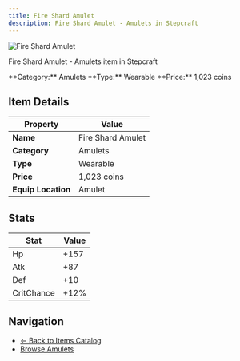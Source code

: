 ```yaml
---
title: Fire Shard Amulet
description: Fire Shard Amulet - Amulets in Stepcraft
---
```


<div className="flex items-start gap-6 mb-8">
  <div className="flex-shrink-0">
    <img src="/assets/resources/trinketry/amulets/fire_shard.png" alt="Fire Shard Amulet" className="w-24 h-24 border rounded-lg" />
  </div>
  <div className="flex-1">
    <div className="space-y-2">
      <p className="text-lg text-muted-foreground">Fire Shard Amulet - Amulets item in Stepcraft</p>
      <div className="flex flex-wrap gap-4 text-sm">
        <span className="px-2 py-1 bg-blue-100 dark:bg-blue-900 rounded-md">
          **Category:** Amulets
        </span>
        <span className="px-2 py-1 bg-green-100 dark:bg-green-900 rounded-md">
          **Type:** Wearable
        </span>
        <span className="px-2 py-1 bg-yellow-100 dark:bg-yellow-900 rounded-md">
          **Price:** 1,023 coins
        </span>
      </div>
    </div>
  </div>
</div>

## Item Details

| Property | Value |
|----------|-------|
| **Name** | Fire Shard Amulet |
| **Category** | Amulets |
| **Type** | Wearable |
| **Price** | 1,023 coins |
| **Equip Location** | Amulet |



## Stats

| Stat | Value |
|------|-------|
| Hp | +157 |
| Atk | +87 |
| Def | +10 |
| CritChance | +12% |


## Navigation

- [← Back to Items Catalog](/docs/items)
- [Browse Amulets](/docs/items#amulets)
